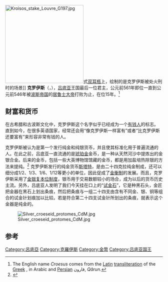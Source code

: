 {{expand|time=2016-07-24T03:04:01+00:00}}
[[File:Kroisos_stake_Louvre_G197.jpg|250px]]式[[双耳瓶|双耳瓶]]上，绘制的是克罗伊斯被处火刑时的场景]]
'''克罗伊斯'''（{{lang-grc|Κροῖσος}}，{{bd|前595年||前546年|catIdx=Croesus}}），[[吕底亚|吕底亚]]王国最后一位君主，公元前561年即位一直到公元前546年被[[阿契美尼德王朝|波斯帝国]]的[[居鲁士二世|居鲁士大帝]]打败为止，在位15年。<ref>The English name ''Croesus'' comes from the [[Latin_language|Latin]] [[transliteration|transliteration]] of the [[Greek_language|Greek]] {{lang|grc|Κροῖσος}}, in Arabic and [[Persian_language|Persian]] قارون, ''Qârun''.</ref>

==财富和货币==

在古希腊和古波斯文化中，克罗伊斯这个名字似乎已经成为一个[[有钱人|有钱人]]的标志。 直到如今，在很多英语国家，经常还会用“像克罗伊斯一样富有”或者“比克罗伊斯还要富有”来形容非常有钱的人。

克罗伊斯被认为是第一个发行纯金和纯银货币，并且使其标准化用于普遍流通的人。在此之前，吕底亚一直流通的是[[电金|琥珀金]]金币，是一种从天然河沙中提炼出的金银合金。后来的金币，包括一些大英博物馆馆藏的金币，都是用加盐培热除银的方法来提纯。<ref>{{cite web|url=http://www.bbc.co.uk/ahistoryoftheworld/about/transcripts/episode25/|title=A History of the World-Episode 25 - Gold coin of Croesus|publisher=BBC British Museum|accessdate=9-07-2011|archive-date=2010-02-27|archive-url=https://web.archive.org/web/20100227235939/http://www.bbc.co.uk/ahistoryoftheworld/about/transcripts/episode25/|dead-url=no}}</ref> 克罗伊斯发行的纯金货币[[斯塔特|斯塔特]]，是由二十四克拉纯金制成，还可以细分成1/2、1/3、1/6、1/12等更小的单位，因此促成了[[金衡制|金衡制]]的发展。而且，克罗伊斯采用了[[金银复本位|金银复本位制度]]，银币用于交易数额较小的场合，成为以后的货币历史主流。另外，吕底亚人发明了我们今天挂在口上的“[[试金石|试金石]]”，它是种黑石头，金匠把金器在黑石上划出条痕，然后把条痕与一组二十四支由含有不同金、银、铜等组合的试金针划痕加以比较。若是符合第二十四支试金针所划出的条痕，就表示这个金器是纯金的。

[[File:Silver_croeseid_protomes_CdM.jpg|thumb]]

==参考==
<references />


{{Authority control}}
[[Category:呂底亞|Category:呂底亞]]
[[Category:克羅伊斯|Category:克羅伊斯]]
[[Category:金幣|Category:金幣]]
[[Category:吕底亚国王|Category:吕底亚国王]]